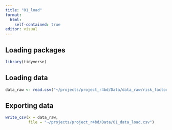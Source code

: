 ```yaml
---
title: "01_load"
format:
  html:
    self-contained: true
editor: visual
---
```


## Loading packages

```r
library(tidyverse)
```

## Loading data

```r
data_raw <- read.csv("~/projects/project_r4bd/Data/data_raw/risk_factors_cervical_cancer.csv")
```

## Exporting data

```r
write_csv(x = data_raw,
          file = "~/projects/project_r4bd/Data/01_data_load.csv")
```
